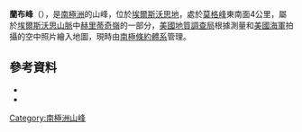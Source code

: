 {{Coord|79|34|S|84|57|W|source:GNIS|display=title}}

'''蘭布峰'''（{{lang-en|Lamb Peak}}），是[[南極洲|南極洲]]的山峰，位於[[埃爾斯沃思地|埃爾斯沃思地]]，處於[[莫格峰|莫格峰]]東南面4公里，屬於[[埃爾斯沃思山脈|埃爾斯沃思山脈]]中[[赫里蒂奇嶺|赫里蒂奇嶺]]的一部分，[[美國地質調查局|美國地質調查局]]根據測量和[[美國海軍|美國海軍]]拍攝的空中照片繪入地圖，現時由[[南極條約體系|南極條約體系]]管理。

==參考資料==
*{{cite gnis | type = antarid | id = 8418| name = Lamb Peak | accessdate = 2013-05-24}}
*{{usgs-gazetteer|id=8418}}

{{DEFAULTSORT:Lamb Peak}}
[[Category:南極洲山峰|Category:南極洲山峰]]


{{EllsworthLand-geo-stub}}